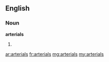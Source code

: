 ==English==

===Noun===
'''arterials'''

# {{plural of|arterial}}

[[ar:arterials]]
[[fr:arterials]]
[[mg:arterials]]
[[my:arterials]]
